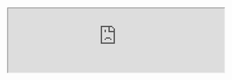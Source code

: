 <br />
<iframe
  src="https://playground-47d69.ondigitalocean.app?embed=true&embed_options=hide_loading_screen&embed_options=disable_scrolling&log=User entered"
  width="100%"
  style={{
    height: "1600px",
    filter: "brightness(0.96875)",
    borderRadius: "8px",
  }}
  id="playgroundA"
  onLoad={(event) => {
    let srcUpdated = false;

    if (window.visiblePlayground === "B") {
      setTimeout(() => {
        document.getElementById("playgroundA").style.opacity = "0";
        document.getElementById("playgroundA").style.pointerEvents = "none";
        document.getElementById("playgroundB").style.opacity = "1";
        document.getElementById("playgroundB").style.pointerEvents = "initial";
      }, 1000);
    } else {
      setTimeout(() => {
        document.getElementById("playgroundB").style.opacity = "0";
        document.getElementById("playgroundB").style.pointerEvents = "none";
        document.getElementById("playgroundA").style.opacity = "1";
        document.getElementById("playgroundA").style.pointerEvents = "initial";
      }, 1000);

      window.addEventListener("message", (_event) => {
        if (
          typeof _event.data === "string" &&
          _event.data.indexOf("nxtl_") === 0 &&
          !srcUpdated
        ) {
          const curr = document.getElementById("playgroundA"),
            next = document.getElementById("playgroundB");

          const currentSrc = new URL(curr.src);
          const nextSrc = new URL(next.src);
          nextSrc.searchParams.set(
            "log",
            `${currentSrc.searchParams.get("log")}\n${
              _event.data.split("nxtl_")[1]
            }`
          );
          window.visiblePlayground = "B";
          next.src = nextSrc.toString();
          srcUpdated = true;
        }
      });
    }

}}
/>

<iframe
  src="https://playground-47d69.ondigitalocean.app?embed=true&embed_options=hide_loading_screen&embed_options=disable_scrolling&log=User entered"
  width="100%"
  style={{
    height: "1600px",
    marginTop: "-1600px",
    filter: "brightness(0.96875)",
    borderRadius: "8px",
  }}
  id="playgroundB"
  onLoad={(event) => {
    let srcUpdated = false;

    if (window.visiblePlayground === undefined || window.visiblePlayground === "A") {
      setTimeout(() => {
        document.getElementById("playgroundB").style.opacity = "0";
        document.getElementById("playgroundB").style.pointerEvents = "none";
        document.getElementById("playgroundA").style.opacity = "1";
        document.getElementById("playgroundA").style.pointerEvents = "initial";
      }, 1000);
    } else {
      setTimeout(() => {
        document.getElementById("playgroundA").style.opacity = "0";
        document.getElementById("playgroundA").style.pointerEvents = "none";
        document.getElementById("playgroundB").style.opacity = "1";
        document.getElementById("playgroundB").style.pointerEvents = "initial";
      }, 1000);

      window.addEventListener("message", (_event) => {
        if (
          typeof _event.data === "string" &&
          _event.data.indexOf("nxtl_") === 0 &&
          !srcUpdated
        ) {
          const curr = document.getElementById("playgroundB"),
            next = document.getElementById("playgroundA");

          const currentSrc = new URL(curr.src);
          const nextSrc = new URL(next.src);
          nextSrc.searchParams.set(
            "log",
            `${currentSrc.searchParams.get("log")}\n${
              _event.data.split("nxtl_")[1]
            }`
          );
          window.visiblePlayground = "A";
          next.src = nextSrc.toString();
          srcUpdated = true;
        }
      });
    }

}}
/>

